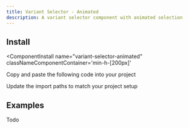 ```yaml
---
title: Variant Selector - Animated
description: A variant selector component with animated selection
---
```



<ComponentPreview 
  name="variant-selector-animated-ex-01"     
  classNameComponentContainer='min-h-[200px]' 
/>


## Install
<ComponentInstall
  name="variant-selector-animated"     
  classNameComponentContainer='min-h-[200px]' 
>
<CLIInstall  name="variant-selector-animated"   />

<ManualInstall>

<Steps>

<Step>

Copy and paste the following code into your project

</Step>

<ComponentSource name="variant-selector-animated"/>

<Step>

Update the import paths to match your project setup

</Step>

</Steps>


</ManualInstall>


</ComponentInstall>


## Examples

Todo

